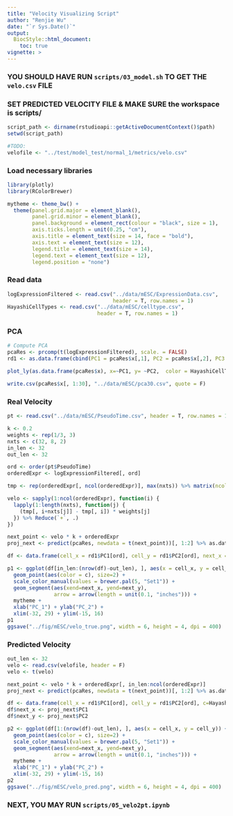 ```yaml
---
title: "Velocity Visualizing Script"
author: "Renjie Wu"
date: "`r Sys.Date()`"
output: 
  BiocStyle::html_document:
    toc: true
vignette: >
---
```


### YOU SHOULD HAVE RUN `scripts/03_model.sh` TO GET THE `velo.csv` FILE

### SET PREDICTED VELOCITY FILE & MAKE SURE the workspace is scripts/

```r
script_path <- dirname(rstudioapi::getActiveDocumentContext()$path)
setwd(script_path)

#TODO:
velofile <- "../test/model_test/normal_1/metrics/velo.csv"
```

### Load necessary libraries

```r
library(plotly)
library(RColorBrewer)

mytheme <- theme_bw() +
  theme(panel.grid.major = element_blank(),
        panel.grid.minor = element_blank(),
        panel.background = element_rect(colour = "black", size = 1),
        axis.ticks.length = unit(0.25, "cm"),
        axis.title = element_text(size = 14, face = "bold"),
        axis.text = element_text(size = 12),
        legend.title = element_text(size = 14),
        legend.text = element_text(size = 12),
        legend.position = "none")
```

### Read data

```r
logExpressionFiltered <- read.csv("../data/mESC/ExpressionData.csv",
                                  header = T, row.names = 1)
HayashiCellTypes <- read.csv("../data/mESC/celltype.csv",
                             header = T, row.names = 1)
```

### PCA

```r
# Compute PCA
pcaRes <- prcomp(t(logExpressionFiltered), scale. = FALSE)
rd1 <- as.data.frame(cbind(PC1 = pcaRes$x[,1], PC2 = pcaRes$x[,2], PC3 = pcaRes$x[,3]))

plot_ly(as.data.frame(pcaRes$x), x=~PC1, y= ~PC2,  color = HayashiCellTypes$Type, colors = brewer.pal(5,"Set1"))

write.csv(pcaRes$x[, 1:30], "../data/mESC/pca30.csv", quote = F)
```

### Real Velocity

```r
pt <- read.csv("../data/mESC/PseudoTime.csv", header = T, row.names = 1)
```

```r
k <- 0.2
weights <- rep(1/3, 3)
nxts <- c(32, 8, 2)
in_len <- 32
out_len <- 32

ord <- order(pt$PseudoTime)
orderedExpr <- logExpressionFiltered[, ord]

tmp <- rep(orderedExpr[, ncol(orderedExpr)], max(nxts)) %>% matrix(ncol = max(nxts)) %>% cbind(orderedExpr, .)

velo <- sapply(1:ncol(orderedExpr), function(i) {
  lapply(1:length(nxts), function(j) {
    (tmp[, i+nxts[j]] - tmp[, i]) * weights[j]
  }) %>% Reduce(`+`, .)
})

next_point <- velo * k + orderedExpr
proj_next <- predict(pcaRes, newdata = t(next_point))[, 1:2] %>% as.data.frame

df <- data.frame(cell_x = rd1$PC1[ord], cell_y = rd1$PC2[ord], next_x = proj_next$PC1, next_y = proj_next$PC2, c=HayashiCellTypes$Type[ord])

p1 <- ggplot(df[in_len:(nrow(df)-out_len), ], aes(x = cell_x, y = cell_y)) +
  geom_point(aes(color = c), size=2) +
  scale_color_manual(values = brewer.pal(5, "Set1")) +
  geom_segment(aes(xend=next_x, yend=next_y),
               arrow = arrow(length = unit(0.1, "inches"))) +
  mytheme +
  xlab("PC_1") + ylab("PC_2") +
  xlim(-32, 29) + ylim(-15, 16)
p1
ggsave("../fig/mESC/velo_true.png", width = 6, height = 4, dpi = 400)
```

### Predicted Velocity

```r
out_len <- 32
velo <- read.csv(velofile, header = F)
velo <- t(velo)

next_point <- velo * k + orderedExpr[, in_len:ncol(orderedExpr)]
proj_next <- predict(pcaRes, newdata = t(next_point))[, 1:2] %>% as.data.frame

df <- data.frame(cell_x = rd1$PC1[ord], cell_y = rd1$PC2[ord], c=HayashiCellTypes$Type[ord])[in_len:ncol(orderedExpr), ]
df$next_x <- proj_next$PC1
df$next_y <- proj_next$PC2

p2 <- ggplot(df[1:(nrow(df)-out_len), ], aes(x = cell_x, y = cell_y)) +
  geom_point(aes(color = c), size=2) +
  scale_color_manual(values = brewer.pal(5, "Set1")) +
  geom_segment(aes(xend=next_x, yend=next_y),
               arrow = arrow(length = unit(0.1, "inches"))) +
  mytheme +
  xlab("PC_1") + ylab("PC_2") +
  xlim(-32, 29) + ylim(-15, 16)
p2
ggsave("../fig/mESC/velo_pred.png", width = 6, height = 4, dpi = 400)
```

### NEXT, YOU MAY RUN `scripts/05_velo2pt.ipynb`